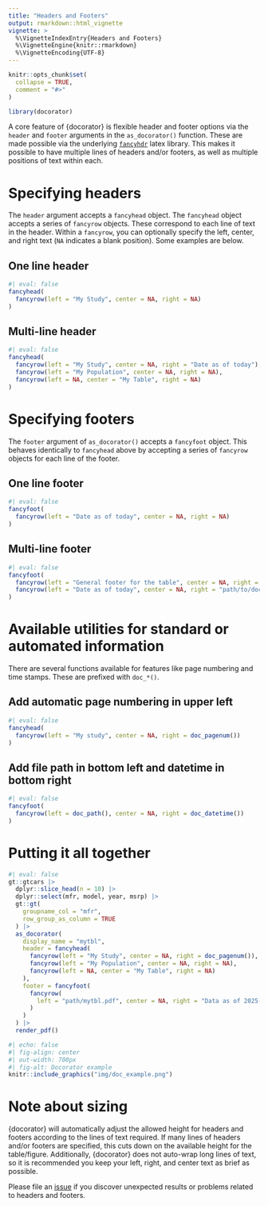 ```yaml
---
title: "Headers and Footers"
output: rmarkdown::html_vignette
vignette: >
  %\VignetteIndexEntry{Headers and Footers}
  %\VignetteEngine{knitr::rmarkdown}
  %\VignetteEncoding{UTF-8}
---
```


```r
knitr::opts_chunk$set(
  collapse = TRUE,
  comment = "#>"
)
```

```r
library(docorator)
```

A core feature of {docorator} is flexible header and footer options via the `header` and `footer` arguments in the `as_docorator()` function. These are made possible via the underlying [`fancyhdr`](https://www.overleaf.com/learn/latex/Headers_and_footers#Structure_of_fancyhdr_headers_and_footers) latex library. This makes it possible to have multiple lines of headers and/or footers, as well as multiple positions of text within each.

# Specifying headers 

The `header` argument accepts a `fancyhead` object. The `fancyhead` object accepts a series of `fancyrow` objects. These correspond to each line of text in the header. Within a `fancyrow`, you can optionally specify the left, center, and right text (`NA` indicates a blank position). Some examples are below.

## One line header 
```r
#| eval: false
fancyhead(
  fancyrow(left = "My Study", center = NA, right = NA)
)
```

## Multi-line header 
```r
#| eval: false
fancyhead(
  fancyrow(left = "My Study", center = NA, right = "Date as of today"),
  fancyrow(left = "My Population", center = NA, right = NA),
  fancyrow(left = NA, center = "My Table", right = NA)
)
```

# Specifying footers

The `footer` argument of `as_docorator()` accepts a `fancyfoot` object. This behaves identically to `fancyhead` above by accepting a series of `fancyrow` objects for each line of the footer. 

## One line footer 
```r
#| eval: false
fancyfoot(
  fancyrow(left = "Date as of today", center = NA, right = NA)
)
```

## Multi-line footer 
```r
#| eval: false
fancyfoot(
  fancyrow(left = "General footer for the table", center = NA, right = NA),
  fancyrow(left = "Date as of today", center = NA, right = "path/to/docname.pdf")
)
```

# Available utilities for standard or automated information

There are several functions available for features like page numbering and time stamps. These are prefixed with `doc_*()`. 

## Add automatic page numbering in upper left 
```r
#| eval: false
fancyhead(
  fancyrow(left = "My study", center = NA, right = doc_pagenum())
)
```

## Add file path in bottom left and datetime in bottom right
```r
#| eval: false
fancyfoot(
  fancyrow(left = doc_path(), center = NA, right = doc_datetime())
)
```
# Putting it all together

```r
#| eval: false
gt::gtcars |>
  dplyr::slice_head(n = 10) |>
  dplyr::select(mfr, model, year, msrp) |>
  gt::gt(
    groupname_col = "mfr",
    row_group_as_column = TRUE
  ) |> 
  as_docorator( 
    display_name = "mytbl",
    header = fancyhead(
      fancyrow(left = "My Study", center = NA, right = doc_pagenum()),
      fancyrow(left = "My Population", center = NA, right = NA),
      fancyrow(left = NA, center = "My Table", right = NA)
    ),
    footer = fancyfoot(
      fancyrow(
        left = "path/mytbl.pdf", center = NA, right = "Data as of 2025-01-01"
      )
    ) 
  ) |> 
  render_pdf()
```

```r
#| echo: false
#| fig-align: center
#| out-width: 700px
#| fig-alt: Docorator example
knitr::include_graphics("img/doc_example.png")
```

# Note about sizing

{docorator} will automatically adjust the allowed height for headers and footers according to the lines of text required. If many lines of headers and/or footers are specified, this cuts down on the available height for the table/figure. Additionally, {docorator} does not auto-wrap long lines of text, so it is recommended you keep your left, right, and center text as brief as possible.

Please file an [issue](https://github.com/GSK-Biostatistics/docorator/issues) if you discover unexpected results or problems related to headers and footers. 
